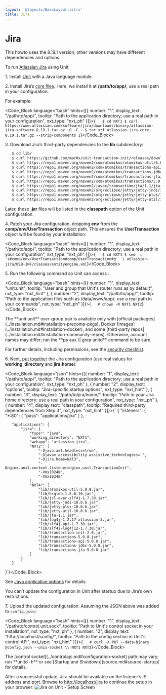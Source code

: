 ```yaml
---
layout: '@layouts/BaseLayout.astro'
title: Jira
---
```

# Jira

<Note type="note">
This howto uses the 8.19.1 version; other versions may have different dependencies and options.
</Note>

To run [Atlassian Jira](https://www.atlassian.com/software/jira) using Unit:

1\. Install [Unit](../installation.md#installation-precomp-pkgs) with a Java language module.

2\. Install Jira’s [core files](https://www.atlassian.com/software/jira/update).  Here, we install it at **/path/to/app/**; use a real path in your configuration.

For example:

<Code_Block language="bash" hints={[{ number: "1", display_text: "/path/to/app/", tooltip: "Path to the application directory; use a real path in your configuration", nxt_type: "nxt_ph" }]}>{`   $ cd NXT1
   $ curl https://www.atlassian.com/software/jira/downloads/binary/atlassian-jira-software-8.19.1.tar.gz -O -C -
   $ tar xzf atlassian-jira-core-8.19.1.tar.gz --strip-components 1`}</Code_Block>

3\. Download Jira’s third-party dependencies to the **lib** subdirectory:

```bash
   $ cd lib/
   $ curl https://github.com/mar0x/unit-transaction-init/releases/download/2.0/transaction-init-2.0.jar -O -C -
   $ curl https://repo1.maven.org/maven2/com/atomikos/atomikos-util/5.0.8/atomikos-util-5.0.8.jar -O -C -
   $ curl https://repo1.maven.org/maven2/com/atomikos/transactions-api/5.0.8/transactions-api-5.0.8.jar -O -C -
   $ curl https://repo1.maven.org/maven2/com/atomikos/transactions-jdbc/5.0.8/transactions-jdbc-5.0.8.jar -O -C -
   $ curl https://repo1.maven.org/maven2/com/atomikos/transactions-jta/5.0.8/transactions-jta-5.0.8.jar -O -C -
   $ curl https://repo1.maven.org/maven2/com/atomikos/transactions/5.0.8/transactions-5.0.8.jar -O -C -
   $ curl https://repo1.maven.org/maven2/javax/transaction/jta/1.1/jta-1.1.jar -O -C -
   $ curl https://repo1.maven.org/maven2/org/eclipse/jetty/jetty-jndi/11.0.6/jetty-jndi-10.0.6.jar -O -C -
   $ curl https://repo1.maven.org/maven2/org/eclipse/jetty/jetty-plus/11.0.6/jetty-plus-10.0.6.jar -O -C -
   $ curl https://repo1.maven.org/maven2/org/eclipse/jetty/jetty-util/11.0.6/jetty-util-10.0.6.jar -O -C -
```

Later, these **.jar** files will be listed in the **classpath** option of the Unit configuration.

4\. Patch your Jira configuration, dropping **env** from the **comp/env/UserTransaction** object path.  This ensures the **UserTransaction** object will be found by your installation:

<Code_Block language="bash" hints={[{ number: "1", display_text: "/path/to/app/", tooltip: "Path to the application directory; use a real path in your configuration", nxt_type: "nxt_ph" }]}>{`   $ cd NXT1
   $ sed -i 's#comp/env/UserTransaction#comp/UserTransaction#g'  \
         atlassian-jira/WEB-INF/classes/entityengine.xml`}</Code_Block>

5\. Run the following command so Unit can access :

<Code_Block language="bash" hints={[{ number: "1", display_text: "unit:unit", tooltip: "User and group that Unit's router runs as by default", nxt_type: "nxt_hint" }, { number: "2", display_text: "/path/to/app/", tooltip: "Path to the application files such as /data/www/app/; use a real path in your commands", nxt_type: "nxt_ph" }]}>{`   # chown -R NXT1 NXT2`}</Code_Block>

<Note type="note">
The **unit:unit** user-group pair is available only with [official packages](../installation.md#installation-precomp-pkgs), Docker [images](../installation.md#installation-docker), and some [third-party repos](../installation.md#installation-community-repos). Otherwise, account names may differ; run the **ps aux \| grep unitd** command to be sure.
</Note>

For further details, including permissions, see the [security checklist](security.md#security-apps).

6\. Next, [put together](../configuration.md#configuration-java) the Jira configuration (use real values for **working\_directory** and **jira.home**):

<Code_Block language="json" hints={[{ number: "1", display_text: "/path/to/app/", tooltip: "Path to the application directory; use a real path in your configuration", nxt_type: "nxt_ph" }, { number: "2", display_text: "options", tooltip: "Jira-specific startup options", nxt_type: "nxt_hint" }, { number: "3", display_text: "/path/to/jira/home/", tooltip: "Path to your Jira home directory; use a real path in your configuration", nxt_type: "nxt_ph" }, { number: "4", display_text: "classpath", tooltip: "Required third-party dependencies from Step 3", nxt_type: "nxt_hint" }]}>{`   {
       "listeners": {
           "*:80": {
               "pass": "applications/jira"
           }
       },

       "applications": {
           "jira": {
               "type": "java",
               "working_directory": "NXT1",
               "webapp": "atlassian-jira",
               "NXT2": [
                   "-Djava.awt.headless=true",
                   "-Djavax.accessibility.assistive_technologies= ",
                   "-Djira.home=NXT3",
                   "-Dnginx.unit.context.listener=nginx.unit.TransactionInit",
                   "-Xms1024m",
                   "-Xmx1024m"
               ],
               "NXT4": [
                   "lib/atomikos-util-5.0.8.jar",
                   "lib/hsqldb-1.8.0.10.jar",
                   "lib/jcl-over-slf4j-1.7.30.jar",
                   "lib/jetty-jndi-10.0.6.jar",
                   "lib/jetty-plus-10.0.6.jar",
                   "lib/jetty-util-10.0.6.jar",
                   "lib/jta-1.1.jar",
                   "lib/log4j-1.2.17-atlassian-3.jar",
                   "lib/slf4j-api-1.7.30.jar",
                   "lib/slf4j-log4j12-1.7.30.jar",
                   "lib/transaction-init-2.0.jar",
                   "lib/transactions-5.0.8.jar",
                   "lib/transactions-api-5.0.8.jar",
                   "lib/transactions-jdbc-5.0.8.jar",
                   "lib/transactions-jta-5.0.8.jar"
               ]
           }
       }
   }`}</Code_Block>

See [Java application options](../configuration.md#configuration-java) for details.

<Note type="note">
You can’t update the configuration in Unit after startup due to Jira’s own restrictions.
</Note>

7\. Upload the updated configuration.  Assuming the JSON above was added to `config.json`:

<Code_Block language="bash" hints={[{ number: "1", display_text: "/path/to/control.unit.sock", tooltip: "Path to Unit's control socket in your installation", nxt_type: "nxt_ph" }, { number: "2", display_text: "http://localhost/config/", tooltip: "Path to the config section in Unit's control API", nxt_type: "nxt_hint" }]}>{`   # curl -X PUT --data-binary @config.json --unix-socket \\
          NXT1 NXT2`}</Code_Block>

<Note type="note">
The [control socket](../controlapi.md#configuration-socket) path may vary; run **unitd -h** or see [Startup and Shutdown](source.md#source-startup) for details.
</Note>

After a successful update, Jira should be available on the listener’s IP address and port.  Browse to [http://localhost/jira](http://localhost/jira) to continue the setup in your browser: ![Jira on Unit - Setup Screen](/jira.png)